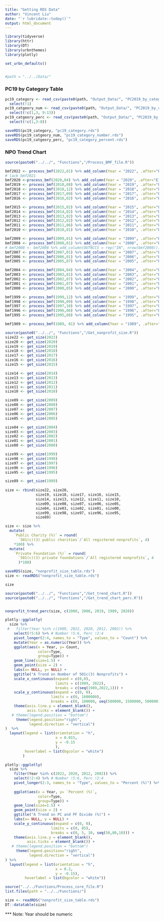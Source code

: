 ```yaml
---
title: "Getting RDS Data"
author: "Vincent Liu"
date: "`r lubridate::today()`"
output: html_document
---
```


```r
library(tidyverse)
library(httr)
library(DT)
library(urbnthemes)
library(plotly)

set_urbn_defaults()


#path = "../../Data/"
```


### PC19 by Category Table

```r
pc19_category <- read_csv(paste0(path, "Output_Data/", "PC2019_by_category.csv")) %>%
  select(!1) 
pc19_catgeory_num <- read_csv(paste0(path, "Output_Data/", "PC2019_by_category.csv")) %>%
  select(!c(1,3, 9:13)) 
pc19_catgeory_perc <- read_csv(paste0(path, "Output_Data/", "PC2019_by_category.csv")) %>%
  select(!c(1,3:8)) 

saveRDS(pc19_category, "pc19_category.rds")
saveRDS(pc19_catgeory_num, "pc19_category_number.rds")
saveRDS(pc19_catgeory_perc, "pc19_category_percent.rds")

```

### NPO Trend Chart
```r
source(paste0("../../", "Functions","/Process_BMF_file.R"))

bmf2022 <- process_bmf(2022,01) %>% add_column(Year = "2022", .after="EIN")
# lack bmf2021
bmf2020 <-process_bmf(2020,04) %>% add_column(Year = "2020", .after="EIN")
bmf2019 <- process_bmf(2010,08) %>% add_column(Year = "2019", .after="EIN")
bmf2018 <- process_bmf(2018,12) %>% add_column(Year = "2018", .after="EIN")
bmf2017 <- process_bmf(2017,09) %>% add_column(Year = "2017", .after="EIN")       # for years that have multiple BMFs, I picked the earlier one 
bmf2016 <- process_bmf(2016,02) %>% add_column(Year = "2016", .after="EIN")

bmf2015 <- process_bmf(2015,02) %>% add_column(Year = "2015", .after="EIN")
bmf2014 <- process_bmf(2014,02) %>% add_column(Year = "2014", .after="EIN")
bmf2013 <- process_bmf(2013,02) %>% add_column(Year = "2013", .after="EIN")
bmf2012 <- process_bmf(2012,02) %>% add_column(Year = "2012", .after="EIN")
bmf2011 <- process_bmf(2011,06) %>% add_column(Year = "2011", .after="EIN")
bmf2010 <- process_bmf(2010,01) %>% add_column(Year = "2010", .after="EIN")

bmf2009 <- process_bmf(2009,01) %>% add_column(Year = "2009", .after="EIN")
bmf2008 <- process_bmf(2008,01) %>% add_column(Year = "2008", .after="EIN") #No Outnccs information
# bmf2008 <- bmf2008 %>% add_column(OUTNCCS = rep("IN", nrow(bmf2008)))
bmf2007 <- process_bmf(2007,01) %>% add_column(Year = "2007", .after="EIN")
bmf2006 <- process_bmf(2006,01) %>% add_column(Year = "2006", .after="EIN")
bmf2005 <- process_bmf(2005,07) %>% add_column(Year = "2005", .after="EIN")

bmf2004 <- process_bmf(2004,04) %>% add_column(Year = "2004", .after="EIN")
bmf2003 <- process_bmf(2003,01) %>% add_column(Year = "2003", .after="EIN")
bmf2002 <- process_bmf(2002,07) %>% add_column(Year = "2002", .after="EIN") #change month to # 07 (in 0201, EIN column is documented as ein) 
bmf2001 <- process_bmf(2001,07) %>% add_column(Year = "2001", .after="EIN")
bmf2000 <- process_bmf(2000,05) %>% add_column(Year = "2000", .after="EIN")

bmf1999 <- process_bmf(1999,12) %>% add_column(Year = "1999", .after="EIN")
bmf1998 <- process_bmf(1998,09) %>% add_column(Year = "1998", .after="EIN")
bmf1997 <- process_bmf(1997,10) %>% add_column(Year = "1997", .after="EIN")
bmf1996 <- process_bmf(1996,06) %>% add_column(Year = "1996", .after="EIN")
bmf1995 <- process_bmf(1995,08) %>% add_column(Year = "1995", .after="EIN")

bmf1989 <- process_bmf(1989, 01) %>% add_column(Year = "1989", .after="EIN")

```

```r
source(paste0("../../", "Functions","/Get_nonprofit_size.R"))
size22 <- get_size(2022)
size20 <- get_size(2020)
size19 <- get_size(2019)
size18 <- get_size(2018)
size17 <- get_size(2017)
size16 <- get_size(2016)
size15 <- get_size(2015)

size14 <- get_size(2014)
size13 <- get_size(2013)
size12 <- get_size(2012)
size11 <- get_size(2011)
size10 <- get_size(2010)

size09 <- get_size(2009)
size08 <- get_size(2008)
size07 <- get_size(2007)
size06 <- get_size(2006)
size05 <- get_size(2005)

size04 <- get_size(2004)
size03 <- get_size(2003)
size02 <- get_size(2002)
size01 <- get_size(2001)
size00 <- get_size(2000)

size99 <- get_size(1999)
size98 <- get_size(1998)
size97 <- get_size(1997)
size96 <- get_size(1996) 
size95 <- get_size(1995)

size89 <- get_size(1989)
  
size <- rbind(size22, size20,
              size19, size18, size17, size16, size15, 
              size14, size13, size12, size11, size10, 
              size09, size08, size07, size06, size05, 
              size04, size03, size02, size01, size00,
              size99, size98, size97, size96, size95,
              size89) 

size <- size %>%
  mutate(
    `Public Charity (%)` = round(
      `501(c)(3) public charities`/`All registered nonprofits`, 4)
    *100) %>%
  mutate(
    `Private Foundation (%)` = round(
      `501(c)(3) private foundations`/`All registered nonprofits`, 4
      )*100)
```


```r
saveRDS(size, "nonprofit_size_table.rds")
size <- readRDS("nonprofit_size_table.rds")

size 
```

```r
source(paste0("../../", "Functions","/Get_trend_chart.R"))
source(paste0("../../", "Functions","/Get_trend_chart_perc.R"))


nonprofit_trend_perc(size, c(2000, 2008, 2019, 1989, 2020))
```



```r
plotly::ggplotly( 
  size %>%
 #   filter(Year %in% c(1989, 2022, 2020, 2012, 2002)) %>%
    select(!5:6) %>% # Number !5:6, Perc !2:4 
    pivot_longer(2:4, names_to = "Type", values_to = "Count") %>%
    mutate(Year = as.numeric(Year)) %>%
    ggplot(aes(x = Year, y= Count,  
               color=Type, 
               group=Type)) +
    geom_line(size=1.5) +
    geom_point(size = 2) +
    labs(x= NULL, y= NULL) +
    ggtitle("A Trend on Number of 501c(3) Nonprofits") +
    scale_x_continuous(expand = c(0,0),
                       limits = c(1989, 2022),
                       breaks = c(seq(1989,2022,1))) +
    scale_y_continuous(expand = c(0, 0),
                     limits = c(0, 1600000), 
                     breaks = c(0, 100000, seq(500000, 1500000, 500000))) +
    theme(axis.line.y = element_blank(),
          axis.ticks = element_blank()) +
   # theme(legend.position = "bottom")
     theme(legend.position="right", 
           legend.direction = "vertical")
)  %>% 
  layout(legend = list(orientation = "h",
                       x = 0.015, 
                       y = -0.15
                       ), 
         hoverlabel = list(bgcolor = "white")
        )
```


```r
plotly::ggplotly(
  size %>%
    filter(Year %in% c(2022, 2020, 2012, 2002)) %>%
    select(!2:4) %>% # Number !5:6, Perc !2:4 
    pivot_longer(2:3, names_to = "Type", values_to = "Percent (%)") %>%
    
    ggplot(aes(x = Year, y= `Percent (%)`, 
               color=Type, 
               group=Type)) +
    geom_line(size=1.5) +
    geom_point(size = 2) +
    ggtitle("A Trend on PC and PF Divide (%)") +
    labs(x= NULL, y = NULL) +
    scale_y_continuous(expand = c(0, 0),
                     limits = c(0, 85), 
                     breaks = c(0, 5, 10, seq(50,80,10))) +
    theme(axis.line.y = element_blank(),
          axis.ticks = element_blank()) + 
   # theme(legend.position = "bottom")
     theme(legend.position="right", 
           legend.direction = "vertical")
) %>% 
  layout(legend = list(orientation = "h",
                       x = 0.2, 
                       y = -0.15), 
         hoverlabel = list(bgcolor = "white"))


```


```r
source("../../Functions/Process_core_file.R")
list.files(path = "../../Functions/")
```


```r
size <- readRDS("nonprofit_size_table.rds")
DT::datatable(size)
```



*** Note: Year should be numeric

